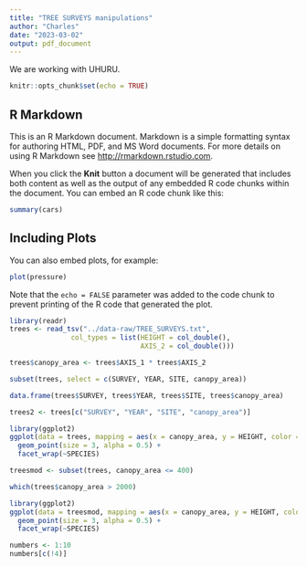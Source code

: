 ---
title: "TREE SURVEYS manipulations"
author: "Charles"
date: "2023-03-02"
output: pdf_document
---

We are working with UHURU.

```{r setup, include=FALSE}
knitr::opts_chunk$set(echo = TRUE)
```

## R Markdown

This is an R Markdown document. Markdown is a simple formatting syntax for authoring HTML, PDF, and MS Word documents. For more details on using R Markdown see <http://rmarkdown.rstudio.com>.

When you click the **Knit** button a document will be generated that includes both content as well as the output of any embedded R code chunks within the document. You can embed an R code chunk like this:

```{r cars}
summary(cars)
```

## Including Plots

You can also embed plots, for example:

```{r pressure, echo=FALSE}
plot(pressure)
```

Note that the `echo = FALSE` parameter was added to the code chunk to prevent printing of the R code that generated the plot.


```{r eval =TRUE}
library(readr)
trees <- read_tsv("../data-raw/TREE_SURVEYS.txt",
               col_types = list(HEIGHT = col_double(),
                                AXIS_2 = col_double()))

```


```{r}
trees$canopy_area <- trees$AXIS_1 * trees$AXIS_2
```

```{r}
subset(trees, select = c(SURVEY, YEAR, SITE, canopy_area))
```
```{r}
data.frame(trees$SURVEY, trees$YEAR, trees$SITE, trees$canopy_area)
```


```{r}
trees2 <- trees[c("SURVEY", "YEAR", "SITE", "canopy_area")]
```

```{r}
library(ggplot2)
ggplot(data = trees, mapping = aes(x = canopy_area, y = HEIGHT, color = TREATMENT)) +
  geom_point(size = 3, alpha = 0.5) +
  facet_wrap(~SPECIES)
```

```{r}
treesmod <- subset(trees, canopy_area <= 400)

which(trees$canopy_area > 2000)
```

```{r}
library(ggplot2)
ggplot(data = treesmod, mapping = aes(x = canopy_area, y = HEIGHT, color = TREATMENT)) +
  geom_point(size = 3, alpha = 0.5) +
  facet_wrap(~SPECIES)
```

```{r}
numbers <- 1:10
numbers[c(!4)]
```








